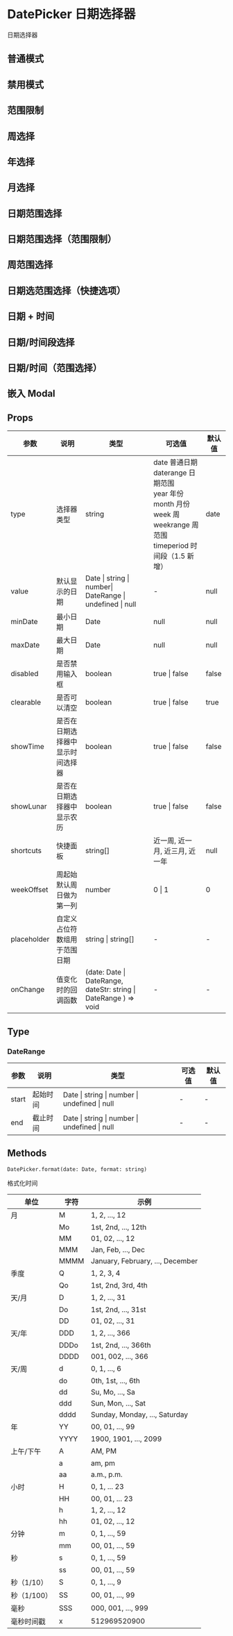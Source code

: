 # DatePicker 日期选择器

日期选择器

## 普通模式


<DemoNormal />

## 禁用模式


<DemoBan />

## 范围限制


<DemoBanDate />

## 周选择


<DemoWeek />

## 年选择


<DemoYear />

## 月选择


<DemoMonth />

## 日期范围选择


<DemoScope />

## 日期范围选择（范围限制）


<DemoScopeBan />

## 周范围选择


<DemoWeekScope />

## 日期选范围选择（快捷选项）


<DemoFastCheck />

## 日期 + 时间


<DemoDateTime />

## 日期/时间段选择


<DemoDateTimeCheck />

## 日期/时间（范围选择）


<DemoDateTimeScope />

## 嵌入 Modal


<DemoModal />

## Props

| 参数        | 说明                              | 类型                                               | 可选值                                                                                                                                       | 默认值 |
| ----------- | --------------------------------- | -------------------------------------------------- | -------------------------------------------------------------------------------------------------------------------------------------------- | ------ |
| type        | 选择器类型                        | string                                             | date 普通日期 <br/> daterange 日期范围<br/> year 年份<br/> month 月份<br/> week 周<br/> weekrange 周范围 <br/> timeperiod 时间段（1.5 新增） | date   |
| value       | 默认显示的日期                    | Date \| string \| number\| DateRange \| undefined \| null | -                                                                                                                                           | null   |
| minDate     | 最小日期                          | Date                                               | null                                                                                                                                         | null   |
| maxDate     | 最大日期                          | Date                                               | null                                                                                                                                         | null   |
| disabled    | 是否禁用输入框                    | boolean                                            | true \| false                                                                                                                                | false  |
| clearable   | 是否可以清空                      | boolean                                            | true \| false                                                                                                                                | true   |
| showTime    | 是否在日期选择器中显示时间选择器  | boolean                                            | true \| false                                                                                                                                | false  |
| showLunar | 是否在日期选择器中显示农历     | boolean                                            | true \| false                                                                                                                                | false  |
| shortcuts   | 快捷面板                          | string[]                                              | 近一周, 近一月, 近三月, 近一年                                                                                                               | null   |
| weekOffset  | 周起始<br/>默认周日做为第一列     | number                                             | 0 \| 1                                                                                                                                          | 0      |
| placeholder | 自定义占位符<br/>数组用于范围日期 | string \| string[]                                    | -                                                                                                                                            | -      |
| onChange    | 值变化时的回调函数                | (date: Date \| DateRange, dateStr: string \| DateRange ) => void                                    | -                                                                                                | -      |


## Type
### DateRange
| 参数     | 说明            | 类型             | 可选值 | 默认值 |
| -------- | --------------- | ---------------- | ------ | ------ |
| start    | 起始时间    | Date \| string \| number \| undefined \| null          | -      | -      |
| end       | 截止时间 | Date \| string \| number \| undefined \| null | -      | -      |

## Methods

`DatePicker.format(date: Date, format: string)`

格式化时间

| 单位        | 字符 | 示例                             |
| ----------- | ---- | -------------------------------- |
| 月          | M    | 1, 2, ..., 12                    |
| &nbsp;      | Mo   | 1st, 2nd, ..., 12th              |
| &nbsp;      | MM   | 01, 02, ..., 12                  |
| &nbsp;      | MMM  | Jan, Feb, ..., Dec               |
| &nbsp;      | MMMM | January, February, ..., December |
| 季度        | Q    | 1, 2, 3, 4                       |
| &nbsp;      | Qo   | 1st, 2nd, 3rd, 4th               |
| 天/月       | D    | 1, 2, ..., 31                    |
| &nbsp;      | Do   | 1st, 2nd, ..., 31st              |
| &nbsp;      | DD   | 01, 02, ..., 31                  |
| 天/年       | DDD  | 1, 2, ..., 366                   |
| &nbsp;      | DDDo | 1st, 2nd, ..., 366th             |
| &nbsp;      | DDDD | 001, 002, ..., 366               |
| 天/周       | d    | 0, 1, ..., 6                     |
| &nbsp;      | do   | 0th, 1st, ..., 6th               |
| &nbsp;      | dd   | Su, Mo, ..., Sa                  |
| &nbsp;      | ddd  | Sun, Mon, ..., Sat               |
| &nbsp;      | dddd | Sunday, Monday, ..., Saturday    |
| 年          | YY   | 00, 01, ..., 99                  |
| &nbsp;      | YYYY | 1900, 1901, ..., 2099            |
| 上午/下午   | A    | AM, PM                           |
| &nbsp;      | a    | am, pm                           |
| &nbsp;      | aa   | a.m., p.m.                       |
| 小时        | H    | 0, 1, ... 23                     |
| &nbsp;      | HH   | 00, 01, ... 23                   |
| &nbsp;      | h    | 1, 2, ..., 12                    |
| &nbsp;      | hh   | 01, 02, ..., 12                  |
| 分钟        | m    | 0, 1, ..., 59                    |
| &nbsp;      | mm   | 00, 01, ..., 59                  |
| 秒          | s    | 0, 1, ..., 59                    |
| &nbsp;      | ss   | 00, 01, ..., 59                  |
| 秒（1/10）  | S    | 0, 1, ..., 9                     |
| 秒（1/100） | SS   | 00, 01, ..., 99                  |
| 毫秒        | SSS  | 000, 001, ..., 999               |
| 毫秒时间戳  | x    | 512969520900                     |
